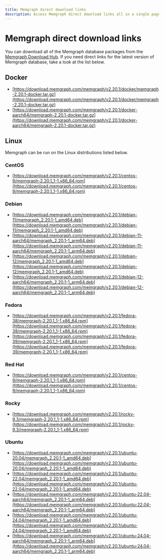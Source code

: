 ```yaml
---
title: Memgraph direct download links
description: Access Memgraph direct download links all in a single page. Our documentation is committed to ensuring a smooth developer experience. 
---
```



# Memgraph direct download links

You can download all of the Memgraph database packages from the [Memgraph
Download Hub](https://memgraph.com/download/). If you need direct links for the
latest version of Memgraph database, take a look at the list below.

## Docker
- [https://download.memgraph.com/memgraph/v2.20.1/docker/memgraph-2.20.1-docker.tar.gz](https://download.memgraph.com/memgraph/v2.20.1/docker/memgraph-2.20.1-docker.tar.gz)
- [https://download.memgraph.com/memgraph/v2.20.1/docker-aarch64/memgraph-2.20.1-docker.tar.gz](https://download.memgraph.com/memgraph/v2.20.1/docker-aarch64/memgraph-2.20.1-docker.tar.gz)

## Linux

Memgraph can be run on the Linux distributions listed below.

### CentOS
- [https://download.memgraph.com/memgraph/v2.20.1/centos-9/memgraph-2.20.1_1-1.x86_64.rpm](https://download.memgraph.com/memgraph/v2.20.1/centos-9/memgraph-2.20.1_1-1.x86_64.rpm)

### Debian
- [https://download.memgraph.com/memgraph/v2.20.1/debian-11/memgraph_2.20.1-1_amd64.deb](https://download.memgraph.com/memgraph/v2.20.1/debian-11/memgraph_2.20.1-1_amd64.deb)
- [https://download.memgraph.com/memgraph/v2.20.1/debian-11-aarch64/memgraph_2.20.1-1_arm64.deb](https://download.memgraph.com/memgraph/v2.20.1/debian-11-aarch64/memgraph_2.20.1-1_arm64.deb)
- [https://download.memgraph.com/memgraph/v2.20.1/debian-12/memgraph_2.20.1-1_amd64.deb](https://download.memgraph.com/memgraph/v2.20.1/debian-12/memgraph_2.20.1-1_amd64.deb)
- [https://download.memgraph.com/memgraph/v2.20.1/debian-12-aarch64/memgraph_2.20.1-1_arm64.deb](https://download.memgraph.com/memgraph/v2.20.1/debian-12-aarch64/memgraph_2.20.1-1_arm64.deb)

### Fedora
- [https://download.memgraph.com/memgraph/v2.20.1/fedora-38/memgraph-2.20.1_1-1.x86_64.rpm](https://download.memgraph.com/memgraph/v2.20.1/fedora-38/memgraph-2.20.1_1-1.x86_64.rpm)
- [https://download.memgraph.com/memgraph/v2.20.1/fedora-39/memgraph-2.20.1_1-1.x86_64.rpm](https://download.memgraph.com/memgraph/v2.20.1/fedora-39/memgraph-2.20.1_1-1.x86_64.rpm)

### Red Hat
- [https://download.memgraph.com/memgraph/v2.20.1/centos-9/memgraph-2.20.1_1-1.x86_64.rpm](https://download.memgraph.com/memgraph/v2.20.1/centos-9/memgraph-2.20.1_1-1.x86_64.rpm)

### Rocky
- [https://download.memgraph.com/memgraph/v2.20.1/rocky-9.3/memgraph-2.20.1_1-1.x86_64.rpm](https://download.memgraph.com/memgraph/v2.20.1/rocky-9.3/memgraph-2.20.1_1-1.x86_64.rpm)

### Ubuntu
- [https://download.memgraph.com/memgraph/v2.20.1/ubuntu-20.04/memgraph_2.20.1-1_amd64.deb](https://download.memgraph.com/memgraph/v2.20.1/ubuntu-20.04/memgraph_2.20.1-1_amd64.deb)
- [https://download.memgraph.com/memgraph/v2.20.1/ubuntu-22.04/memgraph_2.20.1-1_amd64.deb](https://download.memgraph.com/memgraph/v2.20.1/ubuntu-22.04/memgraph_2.20.1-1_amd64.deb)
- [https://download.memgraph.com/memgraph/v2.20.1/ubuntu-22.04-aarch64/memgraph_2.20.1-1_arm64.deb](https://download.memgraph.com/memgraph/v2.20.1/ubuntu-22.04-aarch64/memgraph_2.20.1-1_arm64.deb)
- [https://download.memgraph.com/memgraph/v2.20.1/ubuntu-24.04/memgraph_2.20.1-1_amd64.deb](https://download.memgraph.com/memgraph/v2.20.1/ubuntu-24.04/memgraph_2.20.1-1_amd64.deb)
- [https://download.memgraph.com/memgraph/v2.20.1/ubuntu-24.04-aarch64/memgraph_2.20.1-1_arm64.deb](https://download.memgraph.com/memgraph/v2.20.1/ubuntu-24.04-aarch64/memgraph_2.20.1-1_arm64.deb)
